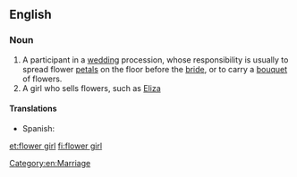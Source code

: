 ==English==

===Noun===
{{en-noun|head=[[flower]] [[girl]]}}

# A participant in a [[wedding]] procession, whose responsibility is usually to spread flower [[petal]]s on the floor before the [[bride]], or to carry a [[bouquet]] of flowers.
# A girl who sells flowers, such as [[Wikipedia:Eliza Doolittle|Eliza]]

====Translations====
{{trans-top|participant in a wedding procession}}
*Spanish: {{t|es|violetera}}
{{trans-mid}}
{{trans-bottom}}

[[Category:en:Marriage]]

[[et:flower girl]]
[[fi:flower girl]]